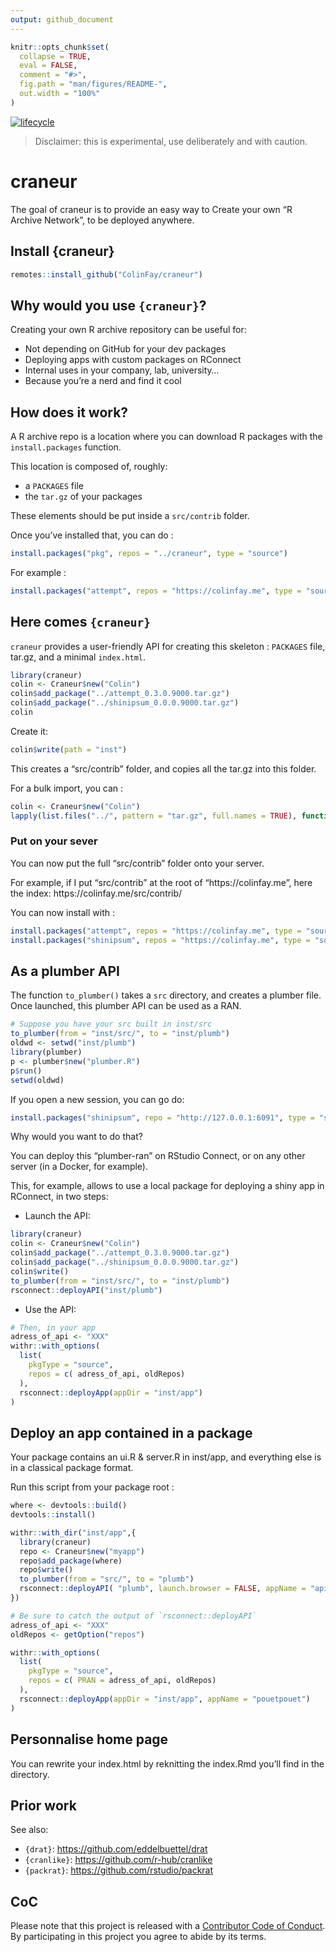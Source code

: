 ```yaml
---
output: github_document
---
```


<!-- README.md is generated from README.Rmd. Please edit that file -->

```r
knitr::opts_chunk$set(
  collapse = TRUE,
  eval = FALSE,
  comment = "#>",
  fig.path = "man/figures/README-",
  out.width = "100%"
)
```

[![lifecycle](https://img.shields.io/badge/lifecycle-experimental-orange.svg)](https://www.tidyverse.org/lifecycle/#experimental)

> Disclaimer: this is experimental, use deliberately and with caution.

# craneur

The goal of craneur is to provide an easy way to Create your own "R Archive Network", to be deployed anywhere.

## Install {craneur}

```r
remotes::install_github("ColinFay/craneur")
```

## Why would you use `{craneur}`?

Creating your own R archive repository can be useful for: 

+ Not depending on GitHub for your dev packages 
+ Deploying apps with custom packages on RConnect
+ Internal uses in your company, lab, university... 
+ Because you're a nerd and find it cool

## How does it work? 

A R archive repo is a location where you can download R packages with the `install.packages` function. 

This location is composed of, roughly: 

+ a `PACKAGES` file
+ the `tar.gz` of your packages

These elements should be put inside a `src/contrib` folder. 

Once you've installed that, you can do : 

```r
install.packages("pkg", repos = "../craneur", type = "source")
```

For example :

```r
install.packages("attempt", repos = "https://colinfay.me", type = "source")
```

## Here comes `{craneur}`

`craneur` provides a user-friendly API for creating this skeleton : `PACKAGES` file, tar.gz, and a minimal `index.html`.

```r
library(craneur)
colin <- Craneur$new("Colin")
colin$add_package("../attempt_0.3.0.9000.tar.gz")
colin$add_package("../shinipsum_0.0.0.9000.tar.gz")
colin
```

Create it:

```r
colin$write(path = "inst")
```

This creates a "src/contrib" folder, and copies all the tar.gz into this folder. 

For a bulk import, you can : 

```r
colin <- Craneur$new("Colin")
lapply(list.files("../", pattern = "tar.gz", full.names = TRUE), function(x) colin$add_package(x))
```

### Put on your sever

You can now put the full "src/contrib" folder onto your server. 

For example, if I put "src/contrib" at the root of "https://colinfay.me", here the index: https://colinfay.me/src/contrib/ 

You can now install with : 

```r
install.packages("attempt", repos = "https://colinfay.me", type = "source")
install.packages("shinipsum", repos = "https://colinfay.me", type = "source")
```

## As a plumber API 

The function `to_plumber()` takes a `src` directory, and creates a plumber file. Once launched, this plumber API can be used as a RAN. 

```r
# Suppose you have your src built in inst/src
to_plumber(from = "inst/src/", to = "inst/plumb")
oldwd <- setwd("inst/plumb")
library(plumber)
p <- plumber$new("plumber.R")
p$run()
setwd(oldwd)
```

If you open a new session, you can go do: 

```r
install.packages("shinipsum", repo = "http://127.0.0.1:6091", type = "source")
```


Why would you want to do that? 

You can deploy this "plumber-ran" on RStudio Connect, or on any other server (in a Docker, for example). 

This, for example, allows to use a local package for deploying a shiny app in RConnect, in two steps: 

+ Launch the API:

```r
library(craneur)
colin <- Craneur$new("Colin")
colin$add_package("../attempt_0.3.0.9000.tar.gz")
colin$add_package("../shinipsum_0.0.0.9000.tar.gz")
colin$write()
to_plumber(from = "inst/src/", to = "inst/plumb")
rsconnect::deployAPI("inst/plumb")
```

+ Use the API:

```r
# Then, in your app 
adress_of_api <- "XXX"
withr::with_options(
  list(
    pkgType = "source", 
    repos = c( adress_of_api, oldRepos)
  ), 
  rsconnect::deployApp(appDir = "inst/app")
)

```

## Deploy an app contained in a package

Your package contains an ui.R & server.R in inst/app, and everything else is in a classical package format. 

Run this script from your package root :

```r
where <- devtools::build()
devtools::install()

withr::with_dir("inst/app",{
  library(craneur)
  repo <- Craneur$new("myapp")
  repo$add_package(where)
  repo$write()
  to_plumber(from = "src/", to = "plumb")
  rsconnect::deployAPI( "plumb", launch.browser = FALSE, appName = "apipouetpouet")
})

# Be sure to catch the output of `rsconnect::deployAPI`
adress_of_api <- "XXX"
oldRepos <- getOption("repos")

withr::with_options(
  list(
    pkgType = "source",
    repos = c( PRAN = adress_of_api, oldRepos)
  ),
  rsconnect::deployApp(appDir = "inst/app", appName = "pouetpouet")
)
```


## Personnalise home page

You can rewrite your index.html by reknitting the index.Rmd you'll find in the directory. 

## Prior work 

See also: 

+ `{drat}`: [https://github.com/eddelbuettel/drat](https://github.com/eddelbuettel/drat)
+ `{cranlike}`: [https://github.com/r-hub/cranlike](https://github.com/r-hub/cranlike)
+ `{packrat}`: [https://github.com/rstudio/packrat](https://github.com/rstudio/packrat)

## CoC

Please note that this project is released with a [Contributor Code of Conduct](CODE_OF_CONDUCT.md).
By participating in this project you agree to abide by its terms.
